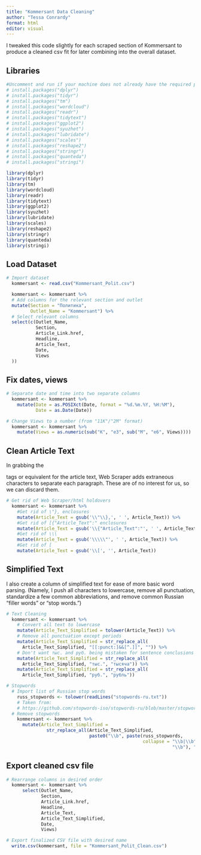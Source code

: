 ```yaml
---
title: "Kommersant Data Cleaning"
author: "Tessa Conrardy"
format: html
editor: visual
---
```


I tweaked this code slightly for each scraped section of Kommersant to produce a cleaned csv fit for later combining into the overall dataset.

## Libraries
```r
#Uncomment and run if your machine does not already have the required packages
# install.packages("dplyr")
# install.packages("tidyr")
# install.packages("tm")
# install.packages("wordcloud")
# install.packages("readr")
# install.packages("tidytext")
# install.packages("ggplot2")
# install.packages("syuzhet")
# install.packages("lubridate")
# install.packages("scales")
# install.packages("reshape2")
# install.packages("stringr")
# install.packages("quanteda")
# install.packages("stringi")

library(dplyr)
library(tidyr)
library(tm)
library(wordcloud)
library(readr)
library(tidytext)
library(ggplot2)   
library(syuzhet)
library(lubridate)
library(scales)
library(reshape2)
library(stringr)
library(quanteda)
library(stringi)
```

## Load Dataset
```r
# Import dataset
  kommersant <- read.csv("Kommersant_Polit.csv")

  kommersant <- kommersant %>%
  # Add columns for the relevant section and outlet
  mutate(Section = "Политика",
         Outlet_Name = "Kommersant") %>%
  # Select relevant columns
  select(c(Outlet_Name,
           Section,
           Article_Link.href,
           Headline,
           Article_Text,
           Date,
           Views
  ))
```

## Fix dates, views
```r
# Separate date and time into two separate columns
  kommersant <- kommersant %>%
    mutate(Date = as.POSIXct(Date, format = "%d.%m.%Y, %H:%M"),
           Date = as.Date(Date))

# Change Views to a number (from "11K"/"2M" format)
  kommersant <- kommersant %>%
    mutate(Views = as.numeric(sub("K", "e3", sub("M", "e6", Views))))
```

## Clean Article Text
In grabbing the <p> tags or equivalent for the article text, Web Scraper adds extraneous characters to separate each paragraph. These are of no interest for us, so we can discard them. 
```r
# Get rid of Web Scraper/html holdovers
  kommersant <- kommersant %>%
    #Get rid of \"}, enclosures
    mutate(Article_Text = gsub('\\"\\},', ' ', Article_Text)) %>%
    #Get rid of [{"Article_Text":" enclosures
    mutate(Article_Text = gsub('\\{"Article_Text":"', ' ', Article_Text)) %>%
    #Get rid of \\\
    mutate(Article_Text = gsub('\\\\\"', ' ', Article_Text)) %>%
    #Get rid of [
    mutate(Article_Text = gsub('\\[', '', Article_Text))
```

## Simplified Text
I also create a column of simplified text for ease of more basic word parsing. (Namely, I push all characters to lowercase, remove all punctuation, standardize a few common abbreviations, and remove common Russian "filler words" or "stop words.") 
```r
# Text Cleaning
  kommersant <- kommersant %>%
    # Convert all text to lowercase
    mutate(Article_Text_Simplified = tolower(Article_Text)) %>%
    # Remove all punctuation except periods
    mutate(Article_Text_Simplified = str_replace_all(
      Article_Text_Simplified, "[[:punct:]&&[^.]]", "")) %>%
    # Don't want тыс. and руб. being mistaken for sentence conclusions
    mutate(Article_Text_Simplified = str_replace_all(
      Article_Text_Simplified, "тыс.", "тысяча")) %>%
    mutate(Article_Text_Simplified = str_replace_all(
      Article_Text_Simplified, "руб.", "рубль"))

# Stopwords
  # Import list of Russian stop words
    russ_stopwords <- tolower(readLines("stopwords-ru.txt"))
    # Taken from:
    # https://github.com/stopwords-iso/stopwords-ru/blob/master/stopwords-ru.txt  
  # Remove stopwords
    kommersant <- kommersant %>%
      mutate(Article_Text_Simplified = 
               str_replace_all(Article_Text_Simplified,
                               paste0("\\b", paste(russ_stopwords, 
                                                   collapse = "\\b|\\b"), 
                                                              "\\b"), ""))
```

## Export cleaned csv file
```r
# Rearrange columns in desired order
  kommersant <- kommersant %>%
      select(Outlet_Name,
             Section,
             Article_Link.href,
             Headline,
             Article_Text,
             Article_Text_Simplified,
             Date,
             Views)

# Export finalized CSV file with desired name
  write.csv(kommersant, file = "Kommersant_Polit_Clean.csv")
```
